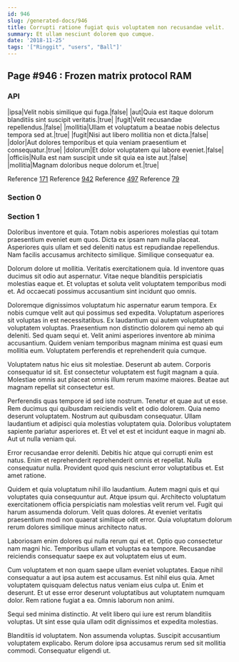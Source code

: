 ```yaml
---
id: 946
slug: /generated-docs/946
title: Corrupti ratione fugiat quis voluptatem non recusandae velit.
summary: Et ullam nesciunt dolorem quo cumque.
date: '2018-11-25'
tags: '["Ringgit", "users", "Ball"]'
---
```



## Page #946 : Frozen matrix protocol RAM
### API

|ipsa|Velit nobis similique qui fuga.|false|
|aut|Quia est itaque dolorum blanditiis sint suscipit veritatis.|true|
|fugit|Velit recusandae repellendus.|false|
|mollitia|Ullam et voluptatum a beatae nobis delectus tempora sed at.|true|
|fugit|Nisi aut libero mollitia non et dicta.|false|
|dolor|Aut dolores temporibus et quia veniam praesentium et consequatur.|true|
|dolorum|Et dolor voluptatem qui labore eveniet.|false|
|officiis|Nulla est nam suscipit unde sit quia ea iste aut.|false|
|mollitia|Magnam doloribus neque dolorum et.|true|

Reference [171](/generated-docs/171)
Reference [942](/generated-docs/942)
Reference [497](/generated-docs/497)
Reference [79](/generated-docs/79)




### Section 0

### Section 1
Doloribus inventore et quia. Totam nobis asperiores molestias qui totam praesentium eveniet eum quos. Dicta ex ipsam nam nulla placeat. Asperiores quis ullam et sed deleniti natus est repudiandae repellendus. Nam facilis accusamus architecto similique. Similique consequatur ea.
 Dolorum dolore ut mollitia. Veritatis exercitationem quia. Id inventore quas ducimus sit odio aut aspernatur. Vitae neque blanditiis perspiciatis molestias eaque et. Et voluptas et soluta velit voluptatem temporibus modi et. Ad occaecati possimus accusantium sint incidunt quo omnis.
 Doloremque dignissimos voluptatum hic aspernatur earum tempora. Ex nobis cumque velit aut qui possimus sed expedita. Voluptatum asperiores sit voluptas in est necessitatibus. Ex laudantium qui autem voluptatem voluptatem voluptas. Praesentium non distinctio dolorem qui nemo ab qui deleniti. Sed quam sequi et.
Velit animi asperiores inventore ab minima accusantium. Quidem veniam temporibus magnam minima est quasi eum mollitia eum. Voluptatem perferendis et reprehenderit quia cumque.
 Voluptatem natus hic eius sit molestiae. Deserunt ab autem. Corporis consequatur id sit. Est consectetur voluptatem est fugit magnam a quia. Molestiae omnis aut placeat omnis illum rerum maxime maiores. Beatae aut magnam repellat sit consectetur est.
 Perferendis quas tempore id sed iste nostrum. Tenetur et quae aut ut esse. Rem ducimus qui quibusdam reiciendis velit et odio dolorem. Quia nemo deserunt voluptatem. Nostrum aut quibusdam consequatur. Ullam laudantium et adipisci quia molestias voluptatem quia.
Doloribus voluptatem sapiente pariatur asperiores et. Et vel et est et incidunt eaque in magni ab. Aut ut nulla veniam qui.
 Error recusandae error deleniti. Debitis hic atque qui corrupti enim est natus. Enim et reprehenderit reprehenderit omnis et repellat. Nulla consequatur nulla. Provident quod quis nesciunt error voluptatibus et. Est amet ratione.
 Quidem et quia voluptatum nihil illo laudantium. Autem magni quis et qui voluptates quia consequuntur aut. Atque ipsum qui. Architecto voluptatum exercitationem officia perspiciatis nam molestias velit rerum vel.
Fugit qui harum assumenda dolorum. Velit quas dolores. At eveniet veritatis praesentium modi non quaerat similique odit error. Quia voluptatum dolorum rerum dolores similique minus architecto natus.
 Laboriosam enim dolores qui nulla rerum qui et et. Optio quo consectetur nam magni hic. Temporibus ullam et voluptas ea tempore. Recusandae reiciendis consequatur saepe ex aut voluptatem eius ut eum.
 Cum voluptatem et non quam saepe ullam eveniet voluptates. Eaque nihil consequatur a aut ipsa autem est accusamus. Est nihil eius quia. Amet voluptatem quisquam delectus natus veniam eius culpa ut.
Enim et deserunt. Et ut esse error deserunt voluptatibus aut voluptatem numquam dolor. Rem ratione fugiat a ea. Omnis laborum non animi.
 Sequi sed minima distinctio. At velit libero qui iure est rerum blanditiis voluptas. Ut sint esse quia ullam odit dignissimos et expedita molestias.
 Blanditiis id voluptatem. Non assumenda voluptas. Suscipit accusantium voluptatem explicabo. Rerum dolore ipsa accusamus rerum sed sit mollitia commodi. Consequatur eligendi ut.
